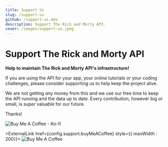 ```yaml
---
title: Support Us
slug: /support-us
github: /support-us.mdx
description: Support The Rick and Morty API.
cover: /images/support-us.jpeg
---
```



# Support The Rick and Morty API

**Help to maintain The Rick and Morty API's infrastructure!**

If you are using the API for your app, your online tutorials or your coding challenges, please consider supporting us to help keep the project alive.

We are not getting any money from this and we use our free time to keep the API running and the data up to date. Every contribution, however big or small, is super valuable for our future.

Thanks!

<div style={{ marginTop: 16, display: 'flex', alignItems: 'center' }}>
  <ExternalLink href={config.support.kofi} style={{ maxWidth : 200, marginRight: 16 }}>
    <img src="https://cdn.ko-fi.com/cdn/kofi3.png?v=3" alt="Buy Me A Coffee - Ko-fi" />
  </ExternalLink>

  <ExternalLink href={config.support.buyMeACoffee} style={{ maxWidth : 200}}>
    <img src="https://cdn.buymeacoffee.com/buttons/v2/default-orange.png" alt="Buy Me A Coffee" />
  </ExternalLink>
</div>
